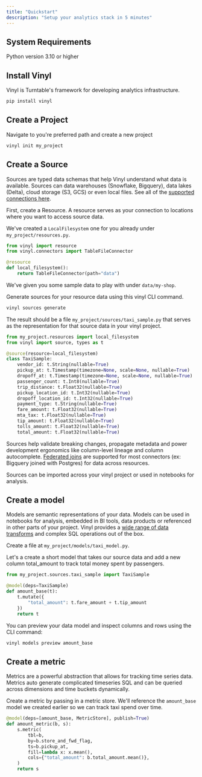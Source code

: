 ```yaml
---
title: "Quickstart"
description: "Setup your analytics stack in 5 minutes"
---
```


## System Requirements

Python version 3.10 or higher

## Install Vinyl

Vinyl is Turntable's framework for developing analytics infrastructure.

```bash
pip install vinyl
```

## Create a Project

Navigate to you're preferred path and create a new project

```bash
vinyl init my_project
```

## Create a Source

Sources are typed data schemas that help Vinyl understand what data is available. Sources can data warehouses (Snowflake, Bigquery), data lakes (Delta), cloud storage (S3, GCS) or even local files. See all of the [supported connections here](/concepts/sources).

First, create a Resource. A resource serves as your connection to locations where you want to access source data.

We've created a `LocalFilesystem` one for you already under `my_project/resources.py`.

```python
from vinyl import resource
from vinyl.connectors import TableFileConnector

@resource
def local_filesystem():
    return TableFileConnector(path="data")
```

We've given you some sample data to play with under `data/my-shop`.

Generate sources for your resource data using this vinyl CLI command.

```bash
vinyl sources generate
```

The result should be a file `my_project/sources/taxi_sample.py` that serves as the representation for that source data in your vinyl project.

```python
from my_project.resources import local_filesystem
from vinyl import source, types as t

@source(resource=local_filesystem)
class TaxiSample:
    vendor_id: t.String(nullable=True)
    pickup_at: t.Timestamp(timezone=None, scale=None, nullable=True)
    dropoff_at: t.Timestamp(timezone=None, scale=None, nullable=True)
    passenger_count: t.Int8(nullable=True)
    trip_distance: t.Float32(nullable=True)
    pickup_location_id: t.Int32(nullable=True)
    dropoff_location_id: t.Int32(nullable=True)
    payment_type: t.String(nullable=True)
    fare_amount: t.Float32(nullable=True)
    mta_tax: t.Float32(nullable=True)
    tip_amount: t.Float32(nullable=True)
    tolls_amount: t.Float32(nullable=True)
    total_amount: t.Float32(nullable=True)
```

Sources help validate breaking changes, propagate metadata and power development ergonomics like column-level lineage and column autocomplete. [Federated joins](/concepts/sources) are supported for most connectors (ex: Bigquery joined with Postgres) for data across resources.

Sources can be imported across your vinyl project or used in notebooks for analysis.

## Create a model

Models are semantic representations of your data. Models can be used in notebooks for analysis, embedded in BI tools, data products or referenced in other parts of your project. Vinyl provides a [wide range of data transforms](/concepts/models) and complex SQL operations out of the box.

Create a file at `my_project/models/taxi_model.py`.

Let's a create a short model that takes our source data and add a new column total_amount to track total money spent by passengers.

```python
from my_project.sources.taxi_sample import TaxiSample

@model(deps=TaxiSample)
def amount_base(t):
    t.mutate({
        "total_amount": t.fare_amount + t.tip_amount
    })
    return t
```

You can preview your data model and inspect columns and rows using the CLI command:

```bash
vinyl models preview amount_base
```

## Create a metric

Metrics are a powerful abstraction that allows for tracking time series data. Metrics auto generate complicated timeseries SQL and can be queried across dimensions and time buckets dynamically.

Create a metric by passing in a metric store. We'll reference the `amount_base` model we created earlier so we can track taxi spend over time.

```python
@model(deps=[amount_base, MetricStore], publish=True)
def amount_metric(b, s):
    s.metric(
        tbl=b,
        by=b.store_and_fwd_flag,
        ts=b.pickup_at,
        fill=lambda x: x.mean(),
        cols={"total_amount": b.total_amount.mean()},
    )
    return s
```

```

```
